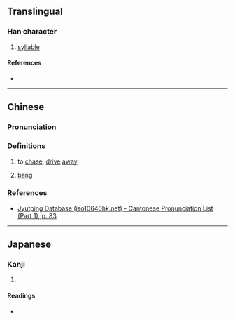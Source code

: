 {{character info}}
==Translingual==

===Han character===
{{Han char|rn=30|rad=口|as=12|sn=15|four=62020|canj=RGTH|ids=⿰口彭}}

# [[syllable]]

====References====
* {{Han ref|kx=0206.270|dkj=04241|hdz=10681.010|uh=562D|ud=22061}}

----

==Chinese==
{{zh-forms}}

===Pronunciation===
{{zh-pron
|m=pēng
|c=paang4,baang4,paang1
|mc=y
|oc=y
|cat=
}}

===Definitions===
{{zh-hanzi}}

# {{lb|zh|Cantonese}} to [[chase]], [[drive]] [[away]]
# {{lb|zh|Mandarin|onomatopoeia}} [[bang]] {{gl|sound of hitting or knocking}}

===References===
* [http://www.iso10646hk.net/jp/document/download.jsp Jyutping Database (iso10646hk.net) - Cantonese Pronunciation List (Part 1), p. 83]

----

==Japanese==

===Kanji===
{{ja-kanji|grade=|rs=口12}}

# {{rfdef|ja|sort=口12}}

====Readings====
* {{ja-readings|on=[[ほう]] (hō), [[びょう]] (byō)|kun=[[こえ]] (koe)}}